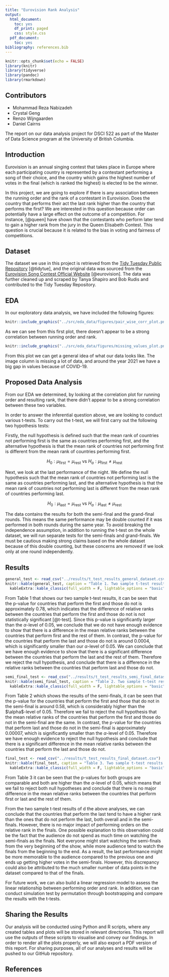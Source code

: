 ```yaml
---
title: "Eurovision Rank Analysis"
output:
  html_document:
    toc: yes
    df_print: paged
    css: style.css
  pdf_document:
    toc: yes
bibliography: references.bib
---
```


```r
knitr::opts_chunk$set(echo = FALSE)
library(knitr)
library(tidyverse)
library(pandoc)
library(rmarkdown)
```

## Contributors

-   Mohammad Reza Nabizadeh
-   Crystal Geng
-   Renzo Wijngaarden
-   Daniel Cairns

The report on our data analysis project for DSCI 522 as part of the Master of Data Science program at the University of British Columbia.

## Introduction

Eurovision is an annual singing contest that takes place in Europe where each participating country is represented by a contestant performing a song of their choice, and the country which gains the highest number of votes in the final (which is ranked the highest) is elected to be the winner.

In this project, we are going to explore if there is any association between the running order and the rank of a contestant in Eurovision. Does the country that performs their act the last rank higher than the country that performs the first? We are interested in this question because order can potentially have a large effect on the outcome of a competition. For instance, [@queen] have shown that the contestants who perform later tend to gain a higher rank from the jury in the Queen Elisabeth Contest. This question is crucial because it is related to the bias in voting and fairness of competitions.

## Dataset

The dataset we use in this project is retrieved from the [Tidy Tuesday Public Repository](https://github.com/rfordatascience/tidytuesday/tree/master/data/2022/2022-05-17) [@tidytue], and the original data was sourced from the [Eurovision Song Contest Official Website](https://eurovision.tv/) [@eurovision]. The data was further cleaned up and scraped by Tanya Shapiro and Bob Rudis and contributed to the Tidy Tuesday Repository.

## EDA

In our exploratory data analysis, we have included the following figures:

```r
knitr::include_graphics("../src/eda_data/figures/pair_wise_corr_plot.png")
```

As we can see from this first plot, there doesn't appear to be a strong correlation between running order and rank.

```r
knitr::include_graphics("../src/eda_data/figures/missing_values_plot.png")
```

From this plot we can get a general idea of what our data looks like. The image column is missing a lot of data, and around the year 2021 we have a big gap in values because of COVID-19.

## Proposed Data Analysis

From our EDA we determined, by looking at the correlation plot for running order and resulting rank, that there didn't appear to be a strong correlation between these two variables.

In order to answer the inferential question above, we are looking to conduct various t-tests. To carry out the t-test, we will first carry out the following two hypothesis tests:

Firstly, the null hypothesis is defined such that the mean rank of countries not performing first is the same as countries performing first, and the alternative hypothesis is that the mean rank of countries not performing first is different from the mean rank of countries performing first.

$$
H_0 : \mu_\text{first} = \mu_\text{rest} \text{ vs } H_a : \mu_\text{first} \neq \mu_\text{rest}
$$

Next, we look at the last performance of the night. We define the null hypothesis such that the mean rank of countries not performing last is the same as countries performing last, and the alternative hypothesis is that the mean rank of countries not performing last is different from the mean rank of countries performing last.

$$
H_0 : \mu_\text{last} = \mu_\text{rest} \text{ vs } H_a : \mu_\text{last} \neq \mu_\text{rest}
$$

The data contains the results for both the semi-final and the grand-final rounds. This means the same performance may be double counted if it was performed in both rounds during the same year. To avoid breaking the independence assumption, in addition to running the t-test on the whole dataset, we will run separate tests for the semi-finals and grand-finals. We must be cautious making strong claims based on the whole dataset because of this double counting, but these concerns are removed if we look only at one round independently.

## Results

```r
general_test <- read_csv("../results/t_test_results_general_dataset.csv")
knitr::kable(general_test, caption = "Table 1. Two sample t-test results for countries that perform first and last vs. the rest of the countries overall") |>
  kableExtra::kable_classic(full_width = F, lightable_options = "basic", html_font = "Cambria")

```

From Table 1 that shows our two sample t-test results, it can be seen that the p-value for countries that perform the first and those do not is approximately 0.78, which indicates that the difference of relative ranks between the countries that perform the first and those do not is not statistically significant [@t-test]. Since this p-value is significantly larger than the $\alpha$-level of 0.05, we conclude that we do not have enough evidence to show that there is a difference in the mean relative ranks between the countries that perform first and the rest of them. In contrast, the p-value for the countries that perform the last and those do not is around 0.0004, which is significantly smaller than our $\alpha$-level of 0.05. We can conclude that we have enough evidence to show that there is a significant difference between the countries that perform the last and the rest of them. Therefore we reject the null hypothesis, and conclude that there is a difference in the relative ranks between the countries that perform last and those do not.

```r
semi_final_test <- read_csv("../results/t_test_results_semi_final_dataset.csv")
knitr::kable(semi_final_test, caption = "Table 2. Two sample t-test results for countries that perform first and last vs. the rest of the countries in the semi-final") |>
  kableExtra::kable_classic(full_width = F, lightable_options = "basic", html_font = "Cambria")

```

From Table 2 which shows the results of the semi-finals, it can be seen that the p-value for the countries that perform the first and those that do not in the semi-final is around 0.58, which is considerably higher than the \$\\alpha\$-level of 0.05. Therefore we fail to reject the null hypothesis that the mean relative ranks of the countries that perform the first and those do not in the semi-final are the same. In contrast, the p-value for the countries that perform last and those do not in the semi-final is approximately 0.00007, which is significantly smaller than the $\alpha$-level of 0.05. Therefore we have enough evidence to reject the null hypothesis and conclude that there is a significant difference in the mean relative ranks between the countries that perform the last and those do not.

```r
final_test <- read_csv("../results/t_test_results_final_dataset.csv")
knitr::kable(final_test, caption = "Table 3. Two sample t-test results for countries that perform first and last vs. the rest of the countries in the final") |>
  kableExtra::kable_classic(full_width = F, lightable_options = "basic", html_font = "Cambria")

```

From Table 3 it can be seen that the p-values for both groups are comparable and both are higher than the $\alpha$-level of 0.05, which means that we fail to reject both null hypotheses and conclude that there is no major difference in the mean relative ranks between the countries that perform first or last and the rest of them.

From the two sample t-test results of d the above analyses, we can conclude that the countries that perform the last tend to have a higher rank than the ones that do not perform the last, both overall and in the semi-finals. However, there is no major impact of performing orders on the relative rank in the finals. One possible explanation to this observation could be the fact that the audience do not spend as much time on watching the semi-finals as the finals. Not everyone might start watching the semi-finals from the very beginning of the show, while more audience tend to watch the finals from the beginning to the end. As a result, the last performance might be more memorable to the audience compared to the previous one and ends up getting higher votes in the semi-finals. However, this discrepancy could also be attributed to the much smaller number of data points in the dataset compared to that of the finals.

For future work, we can also build a linear regression model to assess the linear relationship between performing order and rank. In addition, we can conduct simulation test by permutation through bootstrapping and compare the results with the t-tests.

## Sharing the Results

Our analysis will be conducted using Python and R scripts, where any created tables and plots will be stored in relevant directories. This report will use the outputs of these scripts to visualise and convey our findings. In order to render all the plots properly, we will also export a PDF version of this report. For sharing purposes, all of our analyses and results will be pushed to our GitHub repository.

## References
